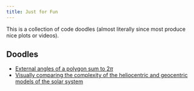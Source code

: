 ```yaml
---
title: Just for Fun
---
```


This is a collection of code doodles (almost literally since most produce nice plots or videos).

## Doodles

- [External angles of a polygon sum to $2\pi$](doodles/polygon_angles.qmd)
- [Visually comparing the complexity of the heliocentric and geocentric models of the solar system](doodles/heliocentric_geocentric.qmd)
